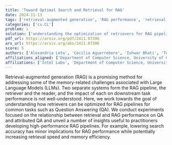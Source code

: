 ```yaml
---
title: 'Toward Optimal Search and Retrieval for RAG'
date: 2024-11-13
tags: ['retrieval-augmented generation', 'RAG performance', 'retrieval speed', 'downstream task performance', 'memory efficiency', 'reader', 'Question Answering', 'retriever', 'Large Language Models']
categories: ['cs.CL']
problem: i
solution: ['understanding the optimization of retrievers for RAG pipelines']
pdf_url: https://arxiv.org/pdf/2411.07396
arx_url: https://arxiv.org/abs/2411.07396
score: 5
authors: ['Alexandria Leto', 'Cecilia Aguerrebere', 'Ishwar Bhati', 'Ted Willke', 'Mariano Tepper', 'Vy Ai Vo']
affiliations_aligned: ['Department of Computer Science, University of Colorado Boulder', 'Intel Labs', 'Intel Labs', 'Intel Labs', 'Intel Labs', 'Intel Labs']
affiliations: ['Intel Labs', 'Department of Computer Science, University of Colorado Boulder']
---
```



Retrieval-augmented generation (RAG) is a promising method for addressing some of the memory-related challenges associated with Large Language Models (LLMs). Two separate systems form the RAG pipeline, the retriever and the reader, and the impact of each on downstream task performance is not well-understood. Here, we work towards the goal of understanding how retrievers can be optimized for RAG pipelines for common tasks such as Question Answering (QA). We conduct experiments focused on the relationship between retrieval and RAG performance on QA and attributed QA and unveil a number of insights useful to practitioners developing high-performance RAG pipelines. For example, lowering search accuracy has minor implications for RAG performance while potentially increasing retrieval speed and memory efficiency.
